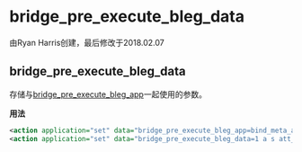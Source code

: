 # bridge_pre_execute_bleg_data

由Ryan Harris创建，最后修改于2018.02.07

## bridge_pre_execute_bleg_data

存储与[bridge\_pre\_execute\_bleg\_app](../FreeSWITCH-Explained/Dialplan/Variables-Master-List_16352570.mdx#bridge_pre_execute_bleg_app)一起使用的参数。

**用法**

```xml
<action application="set" data="bridge_pre_execute_bleg_app=bind_meta_app"/>
<action application="set" data="bridge_pre_execute_bleg_data=1 a s att_xfer::sofia/profile/destination"/>
```